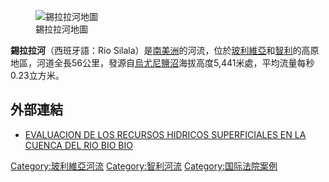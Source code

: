 [[Image:Río-loa-(origen).svg|錫拉拉河地圖]]

'''錫拉拉河'''（西班牙語：Río Silala）是[[南美洲|南美洲]]的河流，位於[[玻利維亞|玻利維亞]]和[[智利|智利]]的高原地區，河道全長56公里，發源自[[烏尤尼鹽沼|烏尤尼鹽沼]]海拔高度5,441米處，平均流量每秒0.23立方米。

==外部連結==
*[http://www.dga.cl/otros/informestecnicos/informestecnicos/SDT183/InformeBioBio.pdf  EVALUACION DE LOS RECURSOS HIDRICOS SUPERFICIALES EN LA CUENCA DEL RIO BIO BIO]{{dead link|date=十一月 2017 |bot=InternetArchiveBot }}

{{Bolivia-geo-stub}}
{{Chile-geo-stub}}
[[Category:玻利維亞河流|Category:玻利維亞河流]]
[[Category:智利河流|Category:智利河流]]
[[Category:国际法院案例|Category:国际法院案例]]